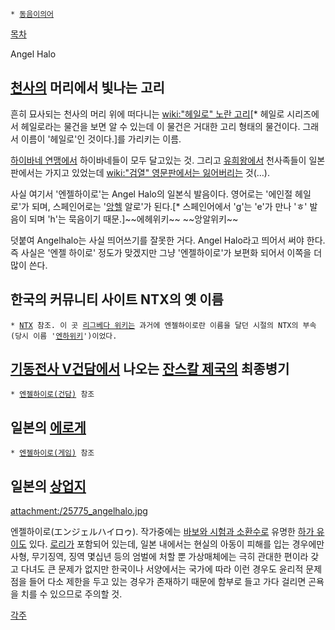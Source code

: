  * [[동음이의어]] 

[[목차]]

Angel Halo

== [[천사]]의 머리에서 빛나는 고리 ==
흔히 묘사되는 천사의 머리 위에 떠다니는 [[wiki:"헤일로" 노란 고리]][* 헤일로 시리즈에서 헤일로라는 물건을 보면 알 수 있는데 이 물건은 거대한 고리 형태의 물건이다. 그래서 이름이 '헤일로'인 것이다.]를 가리키는 이름.

[[하이바네 연맹]]에서 하이바네들이 모두 달고있는 것. 그리고 [[유희왕]]에서 천사족들이 일본판에서는 가지고 있었는데 [[wiki:"검열" 영문판에서는 잃어버리는]] 것(…).

사실 여기서 '엔젤하이로'는 Angel Halo의 일본식 발음이다. 영어로는 '에인절 헤일로'가 되며, 스페인어로는 '[[앙헬]] 알로'가 된다.[* 스페인어에서 'g'는 'e'가 만나 'ㅎ' 발음이 되며 'h'는 묵음이기 때문.]~~에헤위키~~ ~~앙알위키~~

덧붙여 Angelhalo는 사실 띄어쓰기를 잘못한 거다. Angel Halo라고 띄어서 써야 한다. 즉 사실은 '엔젤 하이로' 정도가 맞겠지만 그냥 '엔젤하이로'가 보편화 되어서 이쪽을 더 많이 쓴다.

== 한국의 커뮤니티 사이트 NTX의 옛 이름 ==
 * [[NTX]] 참조. 이 곳 [[리그베다 위키]]는 과거에 엔젤하이로란 이름을 달던 시절의 NTX의 부속(당시 이름 '[[엔하위키]]')이었다.

== [[기동전사 V건담]]에서 나오는 [[잔스칼 제국]]의 최종병기 ==
 * [[엔젤하이로(건담)]] 참조

== 일본의 [[에로게]] ==
 * [[엔젤하이로(게임)]] 참조

== 일본의 [[상업지]] ==
attachment:/25775_angelhalo.jpg

엔젤하이로(エンジェルハイロゥ). 작가중에는 [[바보와 시험과 소환수]]로 유명한 [[하가 유이]]도 있다. [[로리]]가 포함되어 있는데, 일본 내에서는 현실의 아동이 피해를 입는 경우에만 사형, 무기징역, 징역 몇십년 등의 엄벌에 처할 뿐 가상매체에는 극히 관대한 편이라 갖고 다녀도 큰 문제가 없지만 한국이나 서양에서는 국가에 따라 이런 경우도 윤리적 문제점을 들어 다소 제한을 두고 있는 경우가 존재하기 때문에 함부로 들고 가다 걸리면 곤욕을 치를 수 있으므로 주의할 것.

[[각주]]
